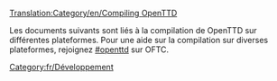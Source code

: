 [[Translation:Category/en/Compiling OpenTTD]]

[[Category:fr/Développement]]

Les documents suivants sont liés à la compilation de OpenTTD sur différentes plateformes. Pour une aide sur la compilation sur diverses plateformes, rejoignez [irc://irc.oftc.net/openttd.compile #openttd] sur OFTC.
